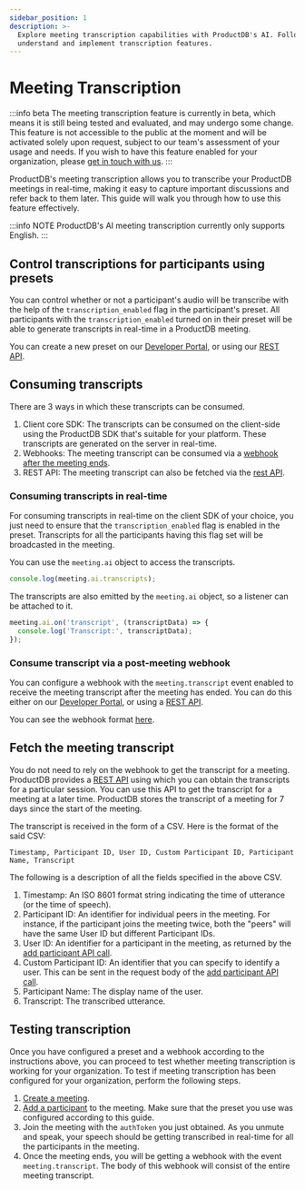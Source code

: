 ```yaml
---
sidebar_position: 1
description: >-
  Explore meeting transcription capabilities with ProductDB's AI. Follow our guide to
  understand and implement transcription features.
---
```


# Meeting Transcription

:::info beta
The meeting transcription feature is currently in beta, which means it is still being tested and evaluated, and may undergo some change. This feature is not accessible to the public at the moment and will be activated solely upon request, subject to our team's assessment of your usage and needs. If you wish to have this feature enabled for your organization, please [get in touch with us](https://productdb.io/contact).
:::

ProductDB's meeting transcription allows you to transcribe your ProductDB meetings in real-time, making it easy to capture important discussions and refer back to them later.
This guide will walk you through how to use this feature effectively.

:::info NOTE
ProductDB's AI meeting transcription currently only supports English.
:::

## Control transcriptions for participants using presets

You can control whether or not a participant's audio will be transcribe with the help of the `transcription_enabled` flag in the participant's preset.
All participants with the `transcription_enabled` turned on in their preset will be able to generate transcripts in real-time in a ProductDB meeting.

You can create a new preset on our [Developer Portal](https://dev.productdb.io/presets), or using our [REST API](/api#/operations/post-presets).

## Consuming transcripts

There are 3 ways in which these transcripts can be consumed.

1. Client core SDK: The transcripts can be consumed on the client-side using the ProductDB SDK that's suitable for your platform. These transcripts are generated on the server in real-time.
2. Webhooks: The meeting transcript can be consumed via a [webhook after the meeting ends](#consume-transcript-via-a-post-meeting-webhook).
3. REST API: The meeting transcript can also be fetched via the [rest API](/api#/operations/GetSessionTranscript).

### Consuming transcripts in real-time

For consuming transcripts in real-time on the client SDK of your choice, you just need to ensure that the `transcription_enabled` flag is enabled in the preset.
Transcripts for all the participants having this flag set will be broadcasted in the meeting.

You can use the `meeting.ai` object to access the transcripts.

```ts
console.log(meeting.ai.transcripts);
```

The transcripts are also emitted by the `meeting.ai` object, so a listener can be attached to it.

```ts
meeting.ai.on('transcript', (transcriptData) => {
  console.log('Transcript:', transcriptData);
});
```

### Consume transcript via a post-meeting webhook

You can configure a webhook with the `meeting.transcript` event enabled to receive the meeting transcript after the meeting has ended.
You can do this either on our [Developer Portal](https://dev.productdb.io/webhooks), or using a [REST API](/api#/operations/addWebhook).

You can see the webhook format [here](/guides/capabilities/webhooks/webhook-events#meetingtranscript).

## Fetch the meeting transcript

You do not need to rely on the webhook to get the transcript for a meeting. ProductDB provides a [REST API](/api#/operations/GetSessionTranscript) using which you can obtain the transcripts for a particular session.
You can use this API to get the transcript for a meeting at a later time. ProductDB stores the transcript of a meeting for 7 days since the start of the meeting.

The transcript is received in the form of a CSV. Here is the format of the said CSV:

```csv
Timestamp, Participant ID, User ID, Custom Participant ID, Participant Name, Transcript
```

The following is a description of all the fields specified in the above CSV.

1. Timestamp: An ISO 8601 format string indicating the time of utterance (or the time of speech).
2. Participant ID: An identifier for individual peers in the meeting. For instance, if the participant joins the meeting twice, both the "peers" will have the same User ID but different Participant IDs.
3. User ID: An identifier for a participant in the meeting, as returned by the [add participant API call](/api#/operations/add_participant#response-body).
4. Custom Participant ID: An identifier that you can specify to identify a user. This can be sent in the request body of the [add participant API call](/api#/operations/add_participant#request-body).
5. Participant Name: The display name of the user.
6. Transcript: The transcribed utterance.

## Testing transcription

Once you have configured a preset and a webhook according to the instructions above, you can proceed to test whether meeting transcription is working for your organization.
To test if meeting transcription has been configured for your organization, perform the following steps.

1. [Create a meeting](/api#/operations/create_meeting).
2. [Add a participant](/api#/operations/add_participant) to the meeting. Make sure that the preset you use was configured according to this guide.
3. Join the meeting with the `authToken` you just obtained. As you unmute and speak, your speech should be getting transcribed in real-time for all the participants in the meeting.
4. Once the meeting ends, you will be getting a webhook with the event `meeting.transcript`. The body of this webhook will consist of the entire meeting transcript.

<head>
  <title>Meeting Transcription Guide</title>
  <meta name="description" content="Explore meeting transcription capabilities with ProductDB's AI. Follow our guide to understand and implement transcription features."/>
</head>
